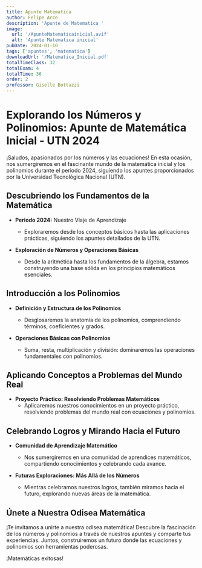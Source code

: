 ```yaml
---
title: Apunte Matematica
author: Felipe Arce
description: 'Apunte de Matematica '
image:
  url: '/ApunteMatematicainicial.avif'
  alt: 'Apunte Matematica inicial'
pubDate: 2024-01-10
tags: ['apuntes', 'matematica']
downloadUrl: '/Matematica_Inicial.pdf'
totalTimeClass: 32
totalExam: 4
totalTime: 36
order: 2
professor: Giselle Bottazzi
---
```


# Explorando los Números y Polinomios: Apunte de Matemática Inicial - UTN 2024

¡Saludos, apasionados por los números y las ecuaciones! En esta ocasión, nos
sumergiremos en el fascinante mundo de la matemática inicial y los polinomios
durante el periodo 2024, siguiendo los apuntes proporcionados por la Universidad
Tecnológica Nacional (UTN).

## Descubriendo los Fundamentos de la Matemática

- **Periodo 2024:** Nuestro Viaje de Aprendizaje

  - Exploraremos desde los conceptos básicos hasta las aplicaciones prácticas,
    siguiendo los apuntes detallados de la UTN.

- **Exploración de Números y Operaciones Básicas**
  - Desde la aritmética hasta los fundamentos de la álgebra, estamos
    construyendo una base sólida en los principios matemáticos esenciales.

## Introducción a los Polinomios

- **Definición y Estructura de los Polinomios**

  - Desglosaremos la anatomía de los polinomios, comprendiendo términos,
    coeficientes y grados.

- **Operaciones Básicas con Polinomios**
  - Suma, resta, multiplicación y división: dominaremos las operaciones
    fundamentales con polinomios.

## Aplicando Conceptos a Problemas del Mundo Real

- **Proyecto Práctico: Resolviendo Problemas Matemáticos**
  - Aplicaremos nuestros conocimientos en un proyecto práctico, resolviendo
    problemas del mundo real con ecuaciones y polinomios.

## Celebrando Logros y Mirando Hacia el Futuro

- **Comunidad de Aprendizaje Matemático**

  - Nos sumergiremos en una comunidad de aprendices matemáticos, compartiendo
    conocimientos y celebrando cada avance.

- **Futuras Exploraciones: Más Allá de los Números**
  - Mientras celebramos nuestros logros, también miramos hacia el futuro,
    explorando nuevas áreas de la matemática.

## Únete a Nuestra Odisea Matemática

¡Te invitamos a unirte a nuestra odisea matemática! Descubre la fascinación de
los números y polinomios a través de nuestros apuntes y comparte tus
experiencias. Juntos, construiremos un futuro donde las ecuaciones y polinomios
son herramientas poderosas.

¡Matemáticas exitosas!
